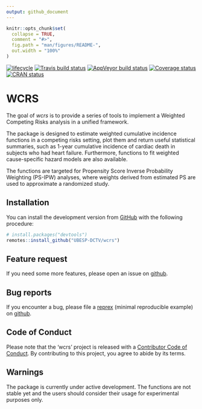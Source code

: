 ```yaml
---
output: github_document
---
```


<!-- README.md is generated from README.Rmd. Please edit that file -->

```r
knitr::opts_chunk$set(
  collapse = TRUE,
  comment = "#>",
  fig.path = "man/figures/README-",
  out.width = "100%"
)
```

<!-- badges: start -->
[![lifecycle](https://img.shields.io/badge/lifecycle-maturing-blue.svg)](https://www.tidyverse.org/lifecycle/#maturing)
[![Travis build status](https://travis-ci.com/UBESP-DCTV/csm.svg?branch=master)](https://travis-ci.com/UBESP-DCTV/wcrs)
[![AppVeyor build status](https://ci.appveyor.com/api/projects/status/github/UBESP-DCTV/csm?branch=master&svg=true)](https://ci.appveyor.com/project/UBESP-DCTV/wcrs)
[![Coverage status](https://codecov.io/gh/UBESP-DCTV/csm/branch/master/graph/badge.svg)](https://codecov.io/gh/UBESP-DCTV/wcrs)
[![CRAN status](https://www.r-pkg.org/badges/version/csm)](https://cran.r-project.org/package=wcrs)
<!-- badges: end -->

# WCRS
The goal of _wcrs_ is to provide a series of tools to implement a
Weighted Competing Risks analysis in a unified framework. 

The package is designed to estimate weighted cumulative incidence 
functions in a competing risks setting, plot them and return useful
statistical summaries, such as 1-year cumulative incidence of cardiac 
death in subjects who had heart failure. Furthermore, functions to fit
weighted cause-specific hazard models are also available.

The functions are targeted for Propensity Score Inverse Probability
Weighting (PS-IPW) analyses, where weights derived from estimated
PS are used to approximate a randomized study.

## Installation
You can install the development version from
[GitHub](https://github.com/) with the following procedure:

```r
# install.packages("devtools")
remotes::install_github("UBESP-DCTV/wcrs")
```

## Feature request
If you need some more features, please open an issue on
[github](https://github.com/UBESP-DCTV/wcrs/issues).

## Bug reports
If you encounter a bug, please file a
[reprex](https://github.com/tidyverse/reprex)
(minimal reproducible example) on
[github](https://github.com/UBESP-DCTV/wcrs/issues).

## Code of Conduct
Please note that the 'wcrs' project is released with a
[Contributor Code of Conduct](.github/CODE_OF_CONDUCT.md). By
contributing to this project, you agree to abide by its terms.

## Warnings
The package is currently under active development. The functions are
not stable yet and the users should consider their usage for 
experimental purposes only.

